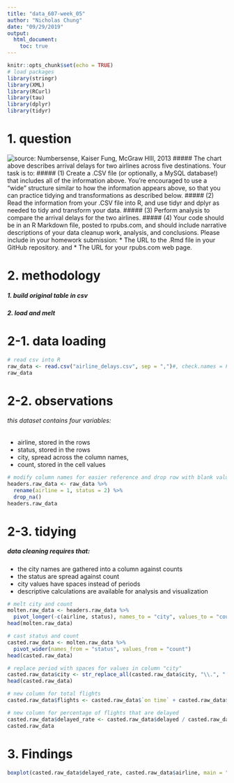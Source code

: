 ```yaml
---
title: "data_607-week_05"
author: "Nicholas Chung"
date: "09/29/2019"
output: 
  html_document:
    toc: true
---
```


```r
knitr::opts_chunk$set(echo = TRUE)
# load packages
library(stringr)
library(XML)
library(RCurl)
library(tau)
library(dplyr)
library(tidyr)
```

# 1. question 
![source: Numbersense, Kaiser Fung, McGraw HIll, 2013](week05.png)
##### The chart above describes arrival delays for two airlines across five destinations. Your task is to:
##### (1) Create a .CSV file (or optionally, a MySQL database!) that includes all of the information above. You’re encouraged to use a “wide” structure similar to how the information appears above, so that you can practice tidying and transformations as described below.
##### (2) Read the information from your .CSV file into R, and use tidyr and dplyr as needed to tidy and transform your data.
##### (3) Perform analysis to compare the arrival delays for the two airlines.
##### (4) Your code should be in an R Markdown file, posted to rpubs.com, and should include narrative descriptions of your data cleanup work, analysis, and conclusions. Please include in your homework submission:
* The URL to the .Rmd file in your GitHub repository. and
* The URL for your rpubs.com web page.

# 2. methodology
##### 1. build original table in csv
##### 2. load and melt

# 2-1. data loading
```r
# read csv into R
raw_data <- read.csv("airline_delays.csv", sep = ",")#, check.names = FALSE)
raw_data
```

# 2-2. observations
###### this dataset contains four variables:
* airline, stored in the rows
* status, stored in the rows
* city, spread across the column names,
* count, stored in the cell values

```r
# modify column names for easier reference and drop row with blank values 
headers.raw_data <- raw_data %>% 
  rename(airline = 1, status = 2) %>%
  drop_na()
headers.raw_data
```

# 2-3. tidying
##### data cleaning requires that:
* the city names are gathered into a column against counts
* the status are spread against count
* city values have spaces instead of periods
* descriptive calculations are available for analysis and visualization

```r
# melt city and count
molten.raw_data <- headers.raw_data %>% 
  pivot_longer(-c(airline, status), names_to = "city", values_to = "count")
head(molten.raw_data)
```

```r
# cast status and count
casted.raw_data <- molten.raw_data %>%
  pivot_wider(names_from = "status", values_from = "count")
head(casted.raw_data)
```

```r
# replace period with spaces for values in column "city"
casted.raw_data$city <- str_replace_all(casted.raw_data$city, "\\.", " ")
head(casted.raw_data)
```

```r
# new column for total flights
casted.raw_data$flights <- casted.raw_data$`on time` + casted.raw_data$delayed

# new column for percentage of flights that are delayed
casted.raw_data$delayed_rate <- casted.raw_data$delayed / casted.raw_data$flights
casted.raw_data
```

# 3. Findings
```r
boxplot(casted.raw_data$delayed_rate, casted.raw_data$airline, main = "tst")
```
